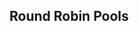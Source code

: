 {{DISPLAYTITLE:Dash Dancers Dawn: Singles Pools}}{{SetGame|melee}}{{BracketMatchSMWDisambig |oldtags=Tai|newtags=Tai (German player)}}{{GroupTableSlotSmwInfo
|tourneylink=Dash Dancers Dawn
|tourneyname=Dash Dancers Dawn
|group_placements=3,4,5,6
|final_placements=33-48,49-64,65-80,81-96
}}
{{tabs static
|name1=Overview
|link1=Dash Dancers Dawn
|name2=Singles Pools
|link2=Dash Dancers Dawn/Singles Pools
|name3=Singles Bracket
|link3=Dash Dancers Dawn/Singles Bracket
|name4=Doubles Bracket
|link4=Dash Dancers Dawn/Doubles Bracket
|This=2
}}
==Round Robin Pools==
{{Box|start|padding=2em}}
==={{HiddenSort|1}}===
{{GroupTableStart |Bracket 1|width=300px}}
{{GroupTableSlot|Trif|flag=es|win_m=7|lose_m=0|place=1|bg=up|go={{advance|Dash Dancers Dawn/Singles Bracket}}}}
{{GroupTableSlot|AliDeluxe|flag=de|win_m=6|lose_m=1|place=2|bg=up|go={{advance|Dash Dancers Dawn/Singles Bracket}}}}
{{GroupTableSlotSmw|Meisterjäger77|flag=de|win_m=5|lose_m=2|place=3|bg=down}}
{{GroupTableSlotSmw|Tai|flag=de|win_m=4|lose_m=3|place=4|bg=down}}
{{GroupTableSlotSmw|DoomMasterofDoom|flag=de|win_m=2|lose_m=5|place=5|bg=down}}
{{GroupTableSlotSmw|Jan Tipper|flag=de|win_m=2|lose_m=5|place=6|bg=down}}
{{GroupTableSlotSmw|Enemis|flag=nl|win_m=2|lose_m=5|place=7|bg=down}}
{{GroupTableSlotSmw|DESTROYER OF WORLDS|flag=be|win_m=0|lose_m=7|place=8|bg=down}}
{{GroupTableEnd}}
{{Box|break|padding=2em}}

==={{HiddenSort|2}}===
{{GroupTableStart |Bracket 2|width=300px}}
{{GroupTableSlot|Professor Pro|flag=gb|win_m=7|lose_m=0|place=1|bg=up|go={{advance|Dash Dancers Dawn/Singles Bracket}}}}
{{GroupTableSlot|RanziD|flag=de|win_m=6|lose_m=1|place=2|bg=up|go={{advance|Dash Dancers Dawn/Singles Bracket}}}}
{{GroupTableSlotSmw|Momspaghetti|flag=be|win_m=5|lose_m=2|place=3|bg=down}}
{{GroupTableSlotSmw|Hrsnhunter|flag=de|win_m=4|lose_m=3|place=4|bg=down}}
{{GroupTableSlotSmw|ZeroFrames|flag=de|win_m=3|lose_m=4|place=5|bg=down}}
{{GroupTableSlotSmw|Eetu|flag=fi|win_m=2|lose_m=5|place=6|bg=down}}
{{GroupTableSlotSmw|samu|flag=de|win_m=1|lose_m=6|place=7|bg=down}}
{{GroupTableSlotSmw|Demon|flag=de|win_m=0|lose_m=7|place=8|bg=down}}
{{GroupTableEnd}}
{{Box|break|padding=2em}}

==={{HiddenSort|3}}===
{{GroupTableStart |Bracket 3|width=300px}}
{{GroupTableSlot|Overtriforce|flag=es|win_m=7|lose_m=0|place=1|bg=up|go={{advance|Dash Dancers Dawn/Singles Bracket}}}}
{{GroupTableSlot|Supercat Meow|flag=de|win_m=6|lose_m=1|place=2|bg=up|go={{advance|Dash Dancers Dawn/Singles Bracket}}}}
{{GroupTableSlotSmw|Mojohans|flag=de|win_m=5|lose_m=2|place=3|bg=down}}
{{GroupTableSlotSmw|Ladder|flag=be|win_m=4|lose_m=3|place=4|bg=down}}
{{GroupTableSlotSmw|Män|flag=de|win_m=3|lose_m=4|place=5|bg=down}}
{{GroupTableSlotSmw|Lsx|flag=hr|win_m=2|lose_m=5|place=6|bg=down}}
{{GroupTableSlotSmw|Merlon|flag=de|win_m=1|lose_m=6|place=7|bg=down}}
{{GroupTableSlotSmw|reasoN|flag=de|win_m=0|lose_m=7|place=8|bg=down}}
{{GroupTableEnd}}
{{Box|break|padding=2em}}

==={{HiddenSort|4}}===
{{GroupTableStart |Bracket 4|width=300px}}
{{GroupTableSlot|Däumling|flag=de|win_m=7|lose_m=0|place=1|bg=up|go={{advance|Dash Dancers Dawn/Singles Bracket}}}}
{{GroupTableSlot|GcB|flag=de|win_m=6|lose_m=1|place=2|bg=up|go={{advance|Dash Dancers Dawn/Singles Bracket}}}}
{{GroupTableSlotSmw|Alex Bailey|flag=nl|win_m=4|lose_m=3|place=3|bg=down}}
{{GroupTableSlotSmw|Sneddy|flag=de|win_m=4|lose_m=3|place=4|bg=down}}
{{GroupTableSlotSmw|TreebornFrog|flag=de|win_m=3|lose_m=4|place=5|bg=down}}
{{GroupTableSlotSmw|C3CIL|flag=de|win_m=2|lose_m=5|place=6|bg=down}}
{{GroupTableSlotSmw|Pinkman|flag=be|win_m=1|lose_m=6|place=7|bg=down}}
{{GroupTableSlotSmw|Jiiin|flag=de|win_m=1|lose_m=6|place=8|bg=down}}
{{GroupTableEnd}}
{{Box|break|padding=2em}}

==={{HiddenSort|5}}===
{{GroupTableStart |Bracket 5|width=300px}}
{{GroupTableSlot|reaper|flag=de|win_m=7|lose_m=0|place=1|bg=up|go={{advance|Dash Dancers Dawn/Singles Bracket}}}}
{{GroupTableSlot|Razor Ramon|flag=be|win_m=6|lose_m=1|place=2|bg=up|go={{advance|Dash Dancers Dawn/Singles Bracket}}}}
{{GroupTableSlotSmw|f@|flag=de|win_m=5|lose_m=2|place=3|bg=down}}
{{GroupTableSlotSmw|Con_Fuzius|flag=de|win_m=4|lose_m=3|place=4|bg=down}}
{{GroupTableSlotSmw|mXW|flag=de|win_m=3|lose_m=4|place=5|bg=down}}
{{GroupTableSlotSmw|JAkeee|flag=fi|win_m=2|lose_m=5|place=6|bg=down}}
{{GroupTableSlotSmw|Yem|flag=de|win_m=1|lose_m=6|place=7|bg=down}}
{{GroupTableSlotSmw|indica|flag=de|win_m=0|lose_m=7|place=8|bg=down}}
{{GroupTableEnd}}
{{Box|break|padding=2em}}

==={{HiddenSort|6}}===
{{GroupTableStart |Bracket 6|width=300px}}
{{GroupTableSlot|Blaze|flag=de|win_m=7|lose_m=0|place=1|bg=up|go={{advance|Dash Dancers Dawn/Singles Bracket}}}}
{{GroupTableSlot|Huen Salvador|flag=de|win_m=6|lose_m=1|place=2|bg=up|go={{advance|Dash Dancers Dawn/Singles Bracket}}}}
{{GroupTableSlotSmw|Flippy|flag=nl|win_m=5|lose_m=2|place=3|bg=down}}
{{GroupTableSlotSmw|Edge|flag=de|win_m=3|lose_m=4|place=4|bg=down}}
{{GroupTableSlotSmw|Kitten|flag=de|win_m=3|lose_m=4|place=5|bg=down}}
{{GroupTableSlotSmw|dima|flag=de|win_m=2|lose_m=5|place=6|bg=down}}
{{GroupTableSlotSmw|Grolex|flag=be|win_m=1|lose_m=6|place=7|bg=down}}
{{GroupTableSlotSmw|Proccs|flag=de|win_m=1|lose_m=6|place=8|bg=down}}
{{GroupTableEnd}}
{{Box|break|padding=2em}}

==={{HiddenSort|7}}===
{{GroupTableStart |Bracket 7|width=300px}}
{{GroupTableSlot|Avalancer|flag=nl|win_m=7|lose_m=0|place=1|bg=up|go={{advance|Dash Dancers Dawn/Singles Bracket}}}}
{{GroupTableSlot|FeX|flag=de|win_m=6|lose_m=1|place=2|bg=up|go={{advance|Dash Dancers Dawn/Singles Bracket}}}}
{{GroupTableSlotSmw|Sami|flag=de|win_m=5|lose_m=2|place=3|bg=down}}
{{GroupTableSlotSmw|NotYourBoy|flag=de|win_m=3|lose_m=4|place=4|bg=down}}
{{GroupTableSlotSmw|CTN|flag=nl|win_m=3|lose_m=4|place=5|bg=down}}
{{GroupTableSlotSmw|Zony|flag=de|win_m=3|lose_m=4|place=6|bg=down}}
{{GroupTableSlotSmw|Weeaboo|flag=us|win_m=1|lose_m=6|place=7|bg=down}}
{{GroupTableSlotSmw|Chavacano|flag=mx|win_m=0|lose_m=7|place=8|bg=down}}
{{GroupTableEnd}}
{{Box|break|padding=2em}}

==={{HiddenSort|8}}===
{{GroupTableStart |Bracket 8|width=300px}}
{{GroupTableSlot|Kellner|flag=de|win_m=7|lose_m=0|place=1|bg=up|go={{advance|Dash Dancers Dawn/Singles Bracket}}}}
{{GroupTableSlot|phL|flag=de|win_m=6|lose_m=1|place=2|bg=up|go={{advance|Dash Dancers Dawn/Singles Bracket}}}}
{{GroupTableSlotSmw|Fout NL|flag=nl|win_m=5|lose_m=2|place=3|bg=down}}
{{GroupTableSlotSmw|SaylE|flag=de|win_m=4|lose_m=3|place=4|bg=down}}
{{GroupTableSlotSmw|nani|flag=de|win_m=3|lose_m=4|place=5|bg=down}}
{{GroupTableSlotSmw|m1k|flag=de|win_m=2|lose_m=5|place=6|bg=down}}
{{GroupTableSlotSmw|Faked|flag=be|win_m=1|lose_m=6|place=7|bg=down}}
{{GroupTableSlotSmw|Jamarth|flag=de|win_m=0|lose_m=7|place=8|bg=down}}
{{GroupTableEnd}}
{{Box|break|padding=2em}}

==={{HiddenSort|9}}===
{{GroupTableStart |Bracket 9|width=300px}}
{{GroupTableSlot|Meatzorz|flag=de|win_m=7|lose_m=0|place=1|bg=up|go={{advance|Dash Dancers Dawn/Singles Bracket}}}}
{{GroupTableSlot|Chrollo|flag=nl|win_m=6|lose_m=1|place=2|bg=up|go={{advance|Dash Dancers Dawn/Singles Bracket}}}}
{{GroupTableSlotSmw|EndOfStory|flag=de|win_m=5|lose_m=2|place=3|bg=down}}
{{GroupTableSlotSmw|xPhil|flag=de|win_m=4|lose_m=3|place=4|bg=down}}
{{GroupTableSlotSmw|Supergoomba|flag=nl|win_m=3|lose_m=4|place=5|bg=down}}
{{GroupTableSlotSmw|Hmmmpf|flag=de|win_m=2|lose_m=5|place=6|bg=down}}
{{GroupTableSlotSmw|Squanch|flag=be|win_m=1|lose_m=6|place=7|bg=down}}
{{GroupTableSlotSmw|gfxod|flag=de|win_m=0|lose_m=7|place=8|bg=down}}
{{GroupTableEnd}}
{{Box|break|padding=2em}}

==={{HiddenSort|10}}===
{{GroupTableStart |Bracket 10|width=300px}}
{{GroupTableSlot|Nicki|flag=de|win_m=7|lose_m=0|place=1|bg=up|go={{advance|Dash Dancers Dawn/Singles Bracket}}}}
{{GroupTableSlot|Kaese|flag=de|win_m=6|lose_m=1|place=2|bg=up|go={{advance|Dash Dancers Dawn/Singles Bracket}}}}
{{GroupTableSlotSmw|Shengo|flag=nl|win_m=5|lose_m=2|place=3|bg=down}}
{{GroupTableSlotSmw|MILF|flag=es|win_m=4|lose_m=3|place=4|bg=down}}
{{GroupTableSlotSmw|Rode0|flag=de|win_m=3|lose_m=4|place=5|bg=down}}
{{GroupTableSlotSmw|Fetter Mexikaner|flag=de|win_m=2|lose_m=5|place=6|bg=down}}
{{GroupTableSlotSmw|Gombat|flag=de|win_m=1|lose_m=6|place=7|bg=down}}
{{GroupTableSlotSmw|Cisco|flag=de|win_m=0|lose_m=7|place=8|bg=down}}
{{GroupTableEnd}}
{{Box|break|padding=2em}}

==={{HiddenSort|11}}===
{{GroupTableStart |Bracket 11|width=300px}}
{{GroupTableSlot|SchlimmShady|flag=de|win_m=7|lose_m=0|place=1|bg=up|go={{advance|Dash Dancers Dawn/Singles Bracket}}}}
{{GroupTableSlot|Fatman.spam|flag=de|win_m=6|lose_m=1|place=2|bg=up|go={{advance|Dash Dancers Dawn/Singles Bracket}}}}
{{GroupTableSlotSmw|Luxus|flag=nl|win_m=5|lose_m=2|place=3|bg=down}}
{{GroupTableSlotSmw|Jonsch|flag=de|win_m=4|lose_m=3|place=4|bg=down}}
{{GroupTableSlotSmw|Skailler|flag=de|win_m=3|lose_m=4|place=5|bg=down}}
{{GroupTableSlotSmw|c0rN|flag=de|win_m=2|lose_m=5|place=6|bg=down}}
{{GroupTableSlotSmw|Popret|flag=us|win_m=1|lose_m=6|place=7|bg=down}}
{{GroupTableSlotSmw|Ruben|flag=de|win_m=0|lose_m=7|place=8|bg=down}}
{{GroupTableEnd}}
{{Box|break|padding=2em}}

==={{HiddenSort|12}}===
{{GroupTableStart |Bracket 12|width=300px}}
{{GroupTableSlot|Atlas|flag=nl|win_m=7|lose_m=0|place=1|bg=up|go={{advance|Dash Dancers Dawn/Singles Bracket}}}}
{{GroupTableSlot|Rikzz|flag=de|win_m=6|lose_m=1|place=2|bg=up|go={{advance|Dash Dancers Dawn/Singles Bracket}}}}
{{GroupTableSlotSmw|Klabautermann|flag=de|win_m=5|lose_m=2|place=3|bg=down}}
{{GroupTableSlotSmw|Dunch|flag=de|win_m=4|lose_m=3|place=4|bg=down}}
{{GroupTableSlotSmw|Trichta|flag=de|win_m=3|lose_m=4|place=5|bg=down}}
{{GroupTableSlotSmw|Alexander|flag=be|win_m=2|lose_m=5|place=6|bg=down}}
{{GroupTableSlotSmw|Mr.X|flag=de|win_m=1|lose_m=6|place=7|bg=down}}
{{GroupTableSlotSmw|[SpamShot]_SPQR|flag=de|win_m=0|lose_m=7|place=8|bg=down}}
{{GroupTableEnd}}
{{Box|break|padding=2em}}

==={{HiddenSort|13}}===
{{GroupTableStart |Bracket 13|width=300px}}
{{GroupTableSlot|DaLung|flag=de|win_m=7|lose_m=0|place=1|bg=up|go={{advance|Dash Dancers Dawn/Singles Bracket}}}}
{{GroupTableSlot|Meruem|flag=de|win_m=6|lose_m=1|place=2|bg=up|go={{advance|Dash Dancers Dawn/Singles Bracket}}}}
{{GroupTableSlotSmw|CheAkiwara|flag=de|win_m=5|lose_m=2|place=3|bg=down}}
{{GroupTableSlotSmw|Jiro|flag=de|win_m=4|lose_m=3|place=4|bg=down}}
{{GroupTableSlotSmw|Deconimus|flag=de|win_m=3|lose_m=4|place=5|bg=down}}
{{GroupTableSlotSmw|Kurtilein|flag=de|win_m=2|lose_m=5|place=6|bg=down}}
{{GroupTableSlotSmw|Verso|flag=de|win_m=1|lose_m=6|place=7|bg=down}}
{{GroupTableSlotSmw|M4u5|flag=de|win_m=0|lose_m=7|place=8|bg=down}}
{{GroupTableEnd}}
{{Box|break|padding=2em}}

==={{HiddenSort|14}}===
{{GroupTableStart |Bracket 14|width=300px}}
{{GroupTableSlot|Jim Morrison|flag=nl|win_m=7|lose_m=0|place=1|bg=up|go={{advance|Dash Dancers Dawn/Singles Bracket}}}}
{{GroupTableSlot|FrozenLight1337|flag=de|win_m=6|lose_m=1|place=2|bg=up|go={{advance|Dash Dancers Dawn/Singles Bracket}}}}
{{GroupTableSlotSmw|IllegalAlien|flag=be|win_m=5|lose_m=2|place=3|bg=down}}
{{GroupTableSlotSmw|Mo|flag=de|win_m=4|lose_m=3|place=4|bg=down}}
{{GroupTableSlotSmw|ipi|flag=de|win_m=3|lose_m=4|place=5|bg=down}}
{{GroupTableSlotSmw|Bomba Luigi|flag=de|win_m=2|lose_m=5|place=6|bg=down}}
{{GroupTableSlotSmw|MaKoBa|flag=de|win_m=1|lose_m=6|place=7|bg=down}}
{{GroupTableSlotSmw|Sebl|flag=de|win_m=0|lose_m=7|place=8|bg=down}}
{{GroupTableEnd}}
{{Box|break|padding=2em}}

==={{HiddenSort|15}}===
{{GroupTableStart |Bracket 15|width=300px}}
{{GroupTableSlot|Yomi|flag=de|win_m=7|lose_m=0|place=1|bg=up|go={{advance|Dash Dancers Dawn/Singles Bracket}}}}
{{GroupTableSlot|koukin|flag=de|win_m=6|lose_m=1|place=2|bg=up|go={{advance|Dash Dancers Dawn/Singles Bracket}}}}
{{GroupTableSlotSmw|Liqua|flag=de|win_m=4|lose_m=3|place=3|bg=down}}
{{GroupTableSlotSmw|Holi|flag=nl|win_m=4|lose_m=3|place=4|bg=down}}
{{GroupTableSlotSmw|NVZ|flag=nl|win_m=3|lose_m=4|place=5|bg=down}}
{{GroupTableSlotSmw|oz|flag=de|win_m=3|lose_m=4|place=6|bg=down}}
{{GroupTableSlotSmw|Konmu|flag=de|win_m=1|lose_m=6|place=7|bg=down}}
{{GroupTableSlotSmw|EmptyM|flag=de|win_m=0|lose_m=7|place=8|bg=down}}
{{GroupTableEnd}}
{{Box|break|padding=2em}}

==={{HiddenSort|16}}===
{{GroupTableStart |Bracket 16|width=300px}}
{{GroupTableSlot|KasparV|flag=nl|win_m=7|lose_m=0|place=1|bg=up|go={{advance|Dash Dancers Dawn/Singles Bracket}}}}
{{GroupTableSlot|Feradit|flag=be|win_m=6|lose_m=1|place=2|bg=up|go={{advance|Dash Dancers Dawn/Singles Bracket}}}}
{{GroupTableSlotSmw|Klostein39|flag=de|win_m=5|lose_m=2|place=3|bg=down}}
{{GroupTableSlotSmw|Vision|flag=de|win_m=4|lose_m=3|place=4|bg=down}}
{{GroupTableSlotSmw|greenTea|flag=de|win_m=3|lose_m=4|place=5|bg=down}}
{{GroupTableSlotSmw|Bennat|flag=de|win_m=2|lose_m=5|place=6|bg=down}}
{{GroupTableSlotSmw|Asmo|flag=de|win_m=1|lose_m=6|place=7|bg=down}}
{{GroupTableSlotSmw|Tomtom|flag=de|win_m=0|lose_m=7|place=8|bg=down}}
{{GroupTableEnd}}
{{Box|end}}
